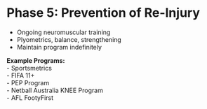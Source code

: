 # Phase 5: Prevention of Re-Injury {#phase-5-prevention-of-re-injury}

::: {.callout-important title="Most Important Goals — Phase 5"}
-   Ongoing neuromuscular training\
-   Plyometrics, balance, strengthening\
-   Maintain program indefinitely\
:::

**Example Programs:**\
- Sportsmetrics\
- FIFA 11+\
- PEP Program\
- Netball Australia KNEE Program\
- AFL FootyFirst